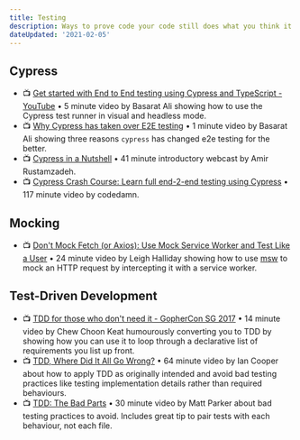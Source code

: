 ```yaml
---
title: Testing
description: Ways to prove code your code still does what you think it does.
dateUpdated: '2021-02-05'
---
```


## Cypress 

- 📺 [Get started with End to End testing using Cypress and TypeScript - YouTube](https://m.youtube.com/watch?v=1Vr1cAN_CLA) • 5 minute video by Basarat Ali showing how to use the Cypress test runner in visual and headless mode.
- 📺 [Why Cypress has taken over E2E testing](https://m.youtube.com/watch?v=SzOvtgGrN8w) • 1 minute video by Basarat Ali showing three reasons `cypress` has changed e2e testing for the better.
- 📺 [Cypress in a Nutshell](https://m.youtube.com/watch?v=LcGHiFnBh3Y) • 41 minute introductory webcast by Amir Rustamzadeh.
- 📺 [Cypress Crash Course: Learn full end-2-end testing using Cypress](https://m.youtube.com/watch?v=OIAzwr-_jhY) • 117 minute video by codedamn.

## Mocking

- 📺 [Don't Mock Fetch (or Axios): Use Mock Service Worker and Test Like a User](https://m.youtube.com/watch?v=v77fjkKQTH0) • 24 minute video by Leigh Halliday showing how to use [msw](https://mswjs.io/) to  mock an HTTP request by intercepting it with a service worker.

## Test-Driven Development

- 📺 [TDD for those who don't need it - GopherCon SG 2017](https://m.youtube.com/watch?v=a6oP24CSdUg) • 14 minute video by Chew Choon Keat humourously converting you to TDD by showing how you can use it to loop through a declarative list of requirements you list up front.
- 📺 [TDD, Where Did It All Go Wrong?](https://m.youtube.com/watch?v=EZ05e7EMOLM) • 64 minute video by Ian Cooper about how to apply TDD as originally intended and avoid bad testing practices like testing implementation details rather than required behaviours. 
- 📺 [TDD: The Bad Parts](https://m.youtube.com/watch?v=xPL84vvLwXA) • 30 minute video by Matt Parker about bad testing practices to avoid. Includes great tip to pair tests with each behaviour, not each file.
